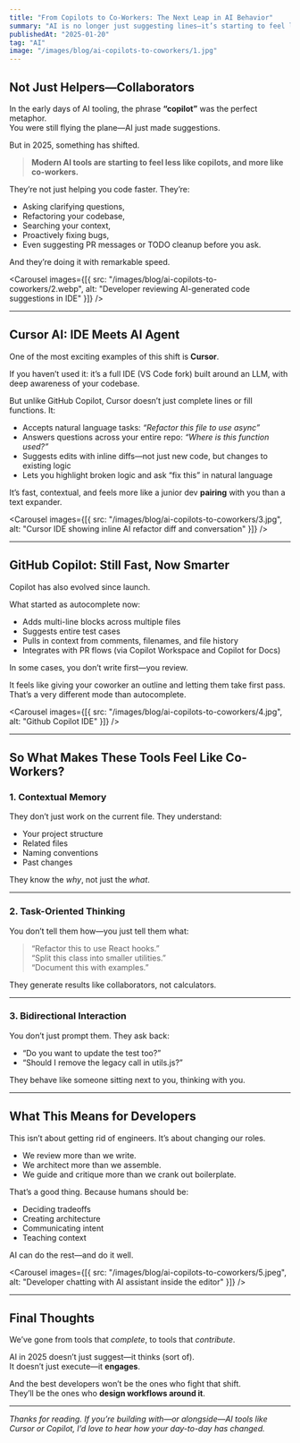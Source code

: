 ```yaml
---
title: "From Copilots to Co-Workers: The Next Leap in AI Behavior"
summary: "AI is no longer just suggesting lines—it’s starting to feel like a teammate. Here’s how tools like GitHub Copilot and Cursor AI are redefining the way developers work in 2025."
publishedAt: "2025-01-20"
tag: "AI"
image: "/images/blog/ai-copilots-to-coworkers/1.jpg"
---
```


## Not Just Helpers—Collaborators

In the early days of AI tooling, the phrase **“copilot”** was the perfect metaphor.  
You were still flying the plane—AI just made suggestions.

But in 2025, something has shifted.

> **Modern AI tools are starting to feel less like copilots, and more like co-workers.**

They’re not just helping you code faster. They’re:
- Asking clarifying questions,
- Refactoring your codebase,
- Searching your context,
- Proactively fixing bugs,
- Even suggesting PR messages or TODO cleanup before you ask.

And they’re doing it with remarkable speed.

<Carousel
  images={[{ src: "/images/blog/ai-copilots-to-coworkers/2.webp", alt: "Developer reviewing AI-generated code suggestions in IDE" }]}
/>

---

## Cursor AI: IDE Meets AI Agent

One of the most exciting examples of this shift is **Cursor**.

If you haven’t used it: it’s a full IDE (VS Code fork) built around an LLM, with deep awareness of your codebase.

But unlike GitHub Copilot, Cursor doesn’t just complete lines or fill functions. It:
- Accepts natural language tasks: *“Refactor this file to use async”*
- Answers questions across your entire repo: *“Where is this function used?”*
- Suggests edits with inline diffs—not just new code, but changes to existing logic
- Lets you highlight broken logic and ask “fix this” in natural language

It’s fast, contextual, and feels more like a junior dev **pairing** with you than a text expander.

<Carousel
  images={[{ src: "/images/blog/ai-copilots-to-coworkers/3.jpg", alt: "Cursor IDE showing inline AI refactor diff and conversation" }]}
/>

---

## GitHub Copilot: Still Fast, Now Smarter

Copilot has also evolved since launch.

What started as autocomplete now:
- Adds multi-line blocks across multiple files  
- Suggests entire test cases  
- Pulls in context from comments, filenames, and file history  
- Integrates with PR flows (via Copilot Workspace and Copilot for Docs)

In some cases, you don’t write first—you review.

It feels like giving your coworker an outline and letting them take first pass.  
That’s a very different mode than autocomplete.

<Carousel
  images={[{ src: "/images/blog/ai-copilots-to-coworkers/4.jpg", alt: "Github Copilot IDE" }]}
/>

---

## So What Makes These Tools Feel Like Co-Workers?

### 1. Contextual Memory

They don’t just work on the current file. They understand:
- Your project structure
- Related files
- Naming conventions
- Past changes

They know the *why*, not just the *what*.

---

### 2. Task-Oriented Thinking

You don’t tell them how—you just tell them what:

> “Refactor this to use React hooks.”  
> “Split this class into smaller utilities.”  
> “Document this with examples.”

They generate results like collaborators, not calculators.

---

### 3. Bidirectional Interaction

You don’t just prompt them. They ask back:
- “Do you want to update the test too?”
- “Should I remove the legacy call in utils.js?”

They behave like someone sitting next to you, thinking with you.

---

## What This Means for Developers

This isn’t about getting rid of engineers. It’s about changing our roles.

- We review more than we write.  
- We architect more than we assemble.  
- We guide and critique more than we crank out boilerplate.

That’s a good thing. Because humans should be:
- Deciding tradeoffs
- Creating architecture
- Communicating intent
- Teaching context

AI can do the rest—and do it well.

<Carousel
  images={[{ src: "/images/blog/ai-copilots-to-coworkers/5.jpeg", alt: "Developer chatting with AI assistant inside the editor" }]}
/>

---

## Final Thoughts

We’ve gone from tools that *complete*, to tools that *contribute*.

AI in 2025 doesn’t just suggest—it thinks (sort of).  
It doesn’t just execute—it **engages**.

And the best developers won’t be the ones who fight that shift.  
They’ll be the ones who **design workflows around it**.

---

*Thanks for reading. If you’re building with—or alongside—AI tools like Cursor or Copilot, I’d love to hear how your day-to-day has changed.* 
